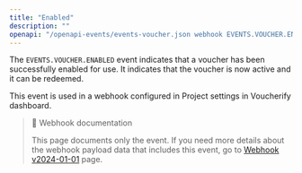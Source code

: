 ```yaml
---
title: "Enabled"
description: ""
openapi: "/openapi-events/events-voucher.json webhook EVENTS.VOUCHER.ENABLED"
---
```


The `EVENTS.VOUCHER.ENABLED` event indicates that a voucher has been successfully enabled for use. It indicates that the voucher is now active and it can be redeemed.

This event is used in a webhook configured in Project settings in Voucherify dashboard.

> 📘 Webhook documentation
>
> This page documents only the event. If you need more details about the webhook payload data that includes this event, go to [Webhook v2024-01-01](/api-reference/introduction-to-webhooks "Introduction to webhooks v2024-01-01") page.